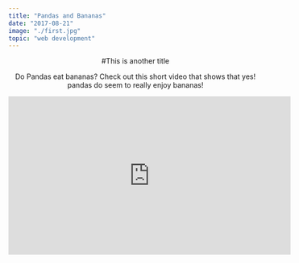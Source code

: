 ```yaml
---
title: "Pandas and Bananas"
date: "2017-08-21"
image: "./first.jpg"
topic: "web development"
---
```



<Header />

#This is another title

Do Pandas eat bananas? Check out this short video that shows that yes! pandas do
seem to really enjoy bananas!

<iframe
  width="560"
  height="315"
  src="https://www.youtube.com/embed/4SZl1r2O_bY"
  frameborder="0"
  allowfullscreen
></iframe>
